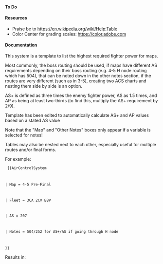 ====To Do====
====Resources====
* Praise be to https://en.wikipedia.org/wiki/Help:Table
* Color Center for grading scales: https://color.adobe.com
====Documentation====
This system is a template to list the highest required fighter power for maps.

Most commonly, the boss routing should be used, if maps have different AS requirements depending on their boss routing (e.g. 4-5 H node routing which has 504), that can be noted down in the other notes section, if the routes are very different (such as in 3-5), creating two ACS charts and nesting them side by side is an option.

AS+ is defined as three times the enemy fighter power, AS as 1.5 times, and AP as being at least two-thirds (to find this, multiply the AS+ requirement by 2/9).

Template has been edited to automatically calculate AS+ and AP values based on a stated AS value

Note that the "Map" and "Other Notes" boxes only appear if a variable is selected for notes!

Tables may also be nested next to each other, especially useful for multiple routes and/or final forms.

For example:

<code>
{{<nowiki />AirControlSystem

| Map = 4-5 Pre-Final

| Fleet = 3CA 2CV BBV

| AS = 207

| Notes = 504/252 for AS+/AS if going through H node

}}
</code>

Results in:

{{AirControlSystem
| Map = 4-5 Pre-Final
| Fleet = 3CA 2CV BBV
| AS = 207
| Notes = 504/252 for AS+/AS if going through H node}}